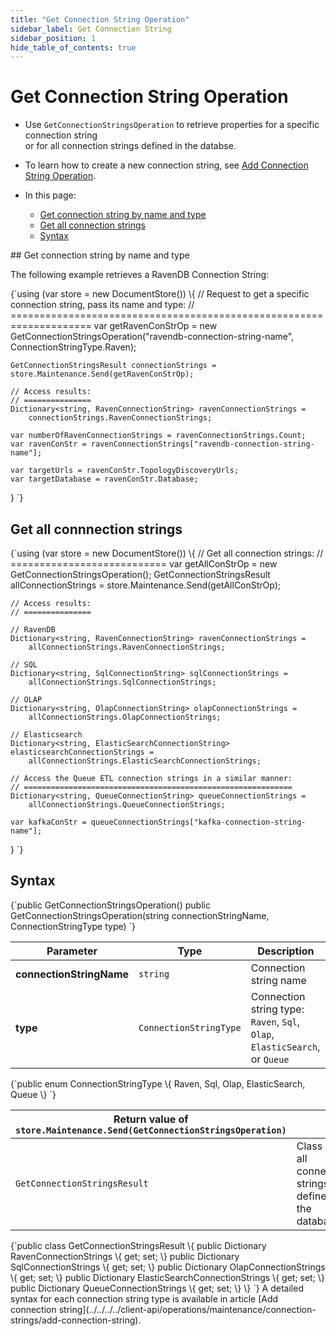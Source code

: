 ---
title: "Get Connection String Operation"
sidebar_label: Get Connection String
sidebar_position: 1
hide_table_of_contents: true
---




# Get Connection String Operation
<LanguageSwitcher supportedLanguages={supportedLanguages} />
<LanguageContent language="csharp">

<Admonition type="note" title="Note">

* Use `GetConnectionStringsOperation` to retrieve properties for a specific connection string  
  or for all connection strings defined in the databse.

* To learn how to create a new connection string, see [Add Connection String Operation](../../../../client-api/operations/maintenance/connection-strings/add-connection-string).

* In this page:
  * [Get connection string by name and type](../../../../client-api/operations/maintenance/connection-strings/get-connection-string#get-connection-string-by-name-and-type)
  * [Get all connection strings](../../../../client-api/operations/maintenance/connection-strings/get-connection-string#get-all-connnection-strings)  
  * [Syntax](../../../../client-api/operations/maintenance/connection-strings/get-connection-string#syntax)

</Admonition>
## Get connection string by name and type

The following example retrieves a RavenDB Connection String:

<TabItem value="something" label="get_connection_string_by_name">
<CodeBlock language="csharp">
{`using (var store = new DocumentStore())
\{
    // Request to get a specific connection string, pass its name and type:
    // ====================================================================
    var getRavenConStrOp = 
        new GetConnectionStringsOperation("ravendb-connection-string-name", ConnectionStringType.Raven);
    
    GetConnectionStringsResult connectionStrings = store.Maintenance.Send(getRavenConStrOp);
    
    // Access results:
    // ===============
    Dictionary<string, RavenConnectionString> ravenConnectionStrings = 
        connectionStrings.RavenConnectionStrings;
    
    var numberOfRavenConnectionStrings = ravenConnectionStrings.Count;
    var ravenConStr = ravenConnectionStrings["ravendb-connection-string-name"];
    
    var targetUrls = ravenConStr.TopologyDiscoveryUrls;
    var targetDatabase = ravenConStr.Database;
\}
`}
</CodeBlock>
</TabItem>



## Get all connnection strings

<TabItem value="something" label="get_all_connection_strings">
<CodeBlock language="csharp">
{`using (var store = new DocumentStore())
\{
    // Get all connection strings:
    // ===========================
    var getAllConStrOp = new GetConnectionStringsOperation();
    GetConnectionStringsResult allConnectionStrings = store.Maintenance.Send(getAllConStrOp);
    
    // Access results: 
    // ===============
    
    // RavenDB
    Dictionary<string, RavenConnectionString> ravenConnectionStrings = 
        allConnectionStrings.RavenConnectionStrings;
    
    // SQL
    Dictionary<string, SqlConnectionString> sqlConnectionStrings = 
        allConnectionStrings.SqlConnectionStrings;
    
    // OLAP
    Dictionary<string, OlapConnectionString> olapConnectionStrings = 
        allConnectionStrings.OlapConnectionStrings;
    
    // Elasticsearch
    Dictionary<string, ElasticSearchConnectionString> elasticsearchConnectionStrings = 
        allConnectionStrings.ElasticSearchConnectionStrings;
    
    // Access the Queue ETL connection strings in a similar manner:
    // ============================================================
    Dictionary<string, QueueConnectionString> queueConnectionStrings = 
        allConnectionStrings.QueueConnectionStrings;
    
    var kafkaConStr = queueConnectionStrings["kafka-connection-string-name"];
\}
`}
</CodeBlock>
</TabItem>



## Syntax

<TabItem value="something" label="syntax_1">
<CodeBlock language="csharp">
{`public GetConnectionStringsOperation()
public GetConnectionStringsOperation(string connectionStringName, ConnectionStringType type)
`}
</CodeBlock>
</TabItem>

| Parameter                | Type                   | Description                                                                    |
|--------------------------|------------------------|--------------------------------------------------------------------------------|
| **connectionStringName** | `string`               | Connection string name                                                         |
| **type**                 | `ConnectionStringType` | Connection string type:<br/>`Raven`, `Sql`, `Olap`, `ElasticSearch`, or `Queue` |

<TabItem value="something" label="syntax_2">
<CodeBlock language="csharp">
{`public enum ConnectionStringType
\{
    Raven,
    Sql,
    Olap,
    ElasticSearch,
    Queue
\}
`}
</CodeBlock>
</TabItem>

| Return value of `store.Maintenance.Send(GetConnectionStringsOperation)`  |                                                               |
|--------------------------------------------------------------------------|---------------------------------------------------------------|
| `GetConnectionStringsResult`                                             | Class with all connection strings are defined on the database |

<TabItem value="something" label="syntax_3">
<CodeBlock language="csharp">
{`public class GetConnectionStringsResult
\{
    public Dictionary<string, RavenConnectionString> RavenConnectionStrings \{ get; set; \}
    public Dictionary<string, SqlConnectionString> SqlConnectionStrings \{ get; set; \}
    public Dictionary<string, OlapConnectionString> OlapConnectionStrings \{ get; set; \}
    public Dictionary<string, ElasticSearchConnectionString> ElasticSearchConnectionStrings \{ get; set; \}
    public Dictionary<string, QueueConnectionString> QueueConnectionStrings \{ get; set; \}
\}
`}
</CodeBlock>
</TabItem>

<Admonition type="note" title="Note">
A detailed syntax for each connection string type is available in article [Add connection string](../../../../client-api/operations/maintenance/connection-strings/add-connection-string).
</Admonition>




</LanguageContent>

<!---
### Connection Strings
- [Add](../../../../client-api/operations/maintenance/connection-strings/add-connection-string)
- [Remove](../../../../client-api/operations/maintenance/connection-strings/remove-connection-string)


-->